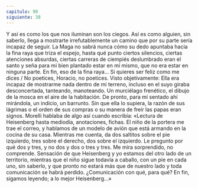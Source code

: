```yaml
---
capitulo: 98
siguiente: 38
---
```


Y así es como los que nos iluminan son los ciegos.
Así es como alguien, sin saberlo, llega a mostrarte irrefutablemente un camino
que por su parte sería incapaz de seguir. La Maga no sabrá nunca cómo su dedo
apuntaba hacia la fina raya que triza el espejo, hasta qué punto ciertos silencios,
ciertas atenciones absurdas, ciertas carreras de ciempiés deslumbrado eran el
santo y seña para mi bien plantado estar en mí mismo, que no era estar en
ninguna parte. En fin, eso de la fina raya... Si quieres ser feliz como me dices /
No poetices, Horacio, no poetices.
Visto objetivamente: Ella era incapaz de mostrarme nada dentro de mi
terreno, incluso en el suyo giraba desconcertada, tanteando, manoteando. Un
murciélago frenético, el dibujo de la mosca en el aire de la habitación. De pronto,
para mí sentado ahí mirándola, un indicio, un barrunto. Sin que ella lo supiera, la
razón de sus lágrimas o el orden de sus compras o su manera de freír las papas
eran signos. Morelli hablaba de algo así cuando escribía: «Lectura de Heisenberg
hasta mediodía, anotaciones, fichas. El niño de la portera me trae el correo, y
hablamos de un modelo de avión que está armando en la cocina de su casa.
Mientras me cuenta, da dos saltitos sobre el pie izquierdo, tres sobre el derecho,
dos sobre el izquierdo. Le pregunto por qué dos y tres, y no dos y dos o tres y
tres. Me mira sorprendido, no comprende. Sensación de que Heisenberg y yo
estamos del otro lado de un territorio, mientras que el niño sigue todavía a
caballo, con un pie en cada uno, sin saberlo, y que pronto no estará más que de
nuestro lado y toda comunicación se habrá perdido. ¿Comunicación con qué,
para qué? En fin, sigamos leyendo; a lo mejor Heisenberg...»
